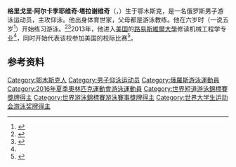 {{NoteTA|G1=Aquatics}}
{{Infobox swimmer
| name = 格里戈里·塔拉谢维奇
| image =
| imagesize = 
| caption =
| fullname = 
| nicknames = 
| nationality = {{RUS}}
| strokes = [[仰泳|仰泳]]
| club = 
| collegeteam = [[路易斯維爾大學|路易斯維爾大學]]
| birth_date = {{birth date and age|1995|8|1|df=yes}}
| birth_place = {{RUS}}[[鄂木斯克|鄂木斯克]]
| death_date =
| death_place =
| height = {{convert|1.90|m|ftin|abbr=on}}
| weight = {{convert|75|kg|lb|abbr=on}}
| show-medals = yes
| medaltemplates=
{{MedalSport|男子[[游泳|游泳]]}}
{{MedalCountry|{{RUS}}}}
{{MedalCompetition|[[世界游泳锦标赛|世界游泳锦标赛]]}}
{{MedalBronze|[[2017年世界游泳锦标赛|2017 布达佩斯]]|[[2017年世界游泳锦标赛游泳比赛|4×100米混合泳接力]]}}
{{MedalCompetition|[[世界短池游泳锦标赛|世界短池游泳锦标赛]]}}
{{MedalGold|[[2016年世界短道游泳錦標賽|2016 温莎]]|4×50米混合泳接力}}
{{MedalGold|2016 温莎|4×100米混合泳接力}}
{{MedalCompetition|[[欧洲游泳锦标赛|欧洲游泳锦标赛]]}}
{{MedalSilver|[[2016年欧洲游泳锦标赛|2016 伦敦]]|100米仰泳}}
{{MedalSilver|[[2018年欧洲游泳锦标赛|2018 格拉斯哥]]|男女混合4×100米混合泳接力}}
{{MedalBronze|2016 伦敦|50米仰泳}}
{{MedalCompetition|[[世界青年游泳锦标赛|世界青年游泳锦标赛]]}}
{{MedalGold|[[2013年世界青年游泳锦标赛|2013 迪拜]]|50米仰泳}}
{{MedalSilver|2013 迪拜|4×100米混合泳接力}}
{{MedalBronze|2013 迪拜|100米仰泳}}
{{MedalCompetition|欧洲青年游泳锦标赛}}
{{MedalGold|2013 波兹南|50米仰泳}}
{{MedalGold|2013 波兹南|100米仰泳}}
{{MedalGold|2013 波兹南|4×100米混合泳接力}}
{{MedalSilver|2013 波兹南|200米仰泳}}
{{MedalCompetition|[[夏季世界大学生运动会|夏季世界大学生运动会]]}}
{{MedalGold|[[2019年夏季世界大学生运动会|2019 那不勒斯]]|[[2019年夏季世界大学生运动会游泳比赛|100米仰泳]]}}
{{MedalSilver|2019 那不勒斯|200米仰泳}}
{{MedalSilver|2019 那不勒斯|4×100米混合泳接力}}
{{MedalBronze|2019 那不勒斯|50米仰泳}}
}}
'''格里戈里·阿尔卡季耶维奇·塔拉谢维奇'''（{{lang-ru|Григорий Аркадьевич Тарасевич}}，{{bd|1995年|8月1日||}}）生于鄂木斯克，是一名俄罗斯男子游泳运动员，主攻仰泳。他出身体育世家，父母都是游泳教练。他在六岁时（一说五岁<ref name="ria20190711">{{cite web|url=https://rsport.ria.ru/20190711/1556411847.html|script-title=ru:"Иногда думал: какая жесть!" Тарасевич - о совмещении учебы и спорта|publisher={{lang|ru|РИА Новости}}|date=2019-07-11|accessdate=2020-07-21|archiveurl=https://archive.today/20200721085332/https://rsport.ria.ru/20190711/1556411847.html|archivedate=2020-07-21|dead-url=no}}</ref>）开始练习游泳。<ref>{{cite web|url=https://www.sport-express.ru/swimming/reviews/991931/|script-title=ru:Григорий Тарасевич: новая надежда|publisher={{lang|ru|Спорт-Экспресс}}|date=2016-04-23|accessdate=2020-07-21|archiveurl=https://web.archive.org/web/20180604145945/https://www.sport-express.ru/swimming/reviews/991931/|archivedate=2018-06-04}}</ref><ref>{{cite web|url=http://www.louisvillecardinal.com/2016/05/grigory-tarasevich/|title=Grigory Tarasevich looks to place in Rio|work=The Louisville Cardinal|date=2016-05-13|accessdate=2020-07-21|archiveurl=https://web.archive.org/web/20170728051626/http://www.louisvillecardinal.com/2016/05/grigory-tarasevich/|archivedate=2017-07-28}}</ref>2013年，他进入[[美国|美国]]的[[路易斯維爾大學|路易斯維爾大學]]修读机械工程学专业<ref name="ria20190711"/>，同时开始代表该校参加美国的校际比赛<ref>{{cite web|url=https://gocards.com/sports/swimming-and-diving/roster/grigory-tarasevich/6674|title=Grigory Tarasevich|work=Louisville Cardinals|accessdate=2020-07-21|archiveurl=https://archive.today/20200721085749/https://gocards.com/sports/swimming-and-diving/roster/grigory-tarasevich/6674|archivedate=2020-07-21|dead-url=no}}</ref>。

==参考资料==
{{reflist}}

{{DEFAULTSORT:Tarasevich, Grigory}}
[[Category:鄂木斯克人|Category:鄂木斯克人]]
[[Category:男子仰泳运动员|Category:男子仰泳运动员]]
[[Category:俄羅斯游泳運動員|Category:俄羅斯游泳運動員]]
[[Category:2016年夏季奧林匹克運動會游泳運動員|Category:2016年夏季奧林匹克運動會游泳運動員]]
[[Category:世界短道游泳錦標賽獎牌得主|Category:世界短道游泳錦標賽獎牌得主]]
[[Category:世界游泳錦標賽游泳賽事獎牌得主|Category:世界游泳錦標賽游泳賽事獎牌得主]]
[[Category:世界大学生运动会游泳奖牌得主|Category:世界大学生运动会游泳奖牌得主]]